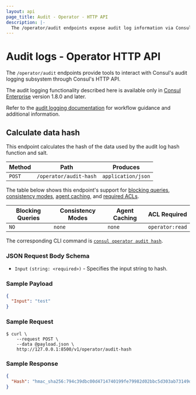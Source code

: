 ```yaml
---
layout: api
page_title: Audit - Operator - HTTP API
description: |-
  The /operator/audit endpoints expose audit log information via Consul's HTTP API.
---
```


# Audit logs - Operator HTTP API

<EnterpriseAlert />

The `/operator/audit` endpoints provide tools to interact with Consul's audit 
logging subsystem through Consul's HTTP API.

The audit logging functionality described here is available only in
[Consul Enterprise](https://www.hashicorp.com/products/consul/) version 1.8.0 and
later. 

Refer to the [audit logging documentation](/consul/docs/monitor/log/audit) for workflow guidance and additional information.

## Calculate data hash

This endpoint calculates the hash of the data used by the audit log hash function and salt.

| Method | Path                           | Produces           |
| ------ | ------------------------------ | ------------------ |
| `POST` | `/operator/audit-hash`         | `application/json` |

The table below shows this endpoint's support for
[blocking queries](/consul/api-docs/features/blocking),
[consistency modes](/consul/api-docs/features/consistency),
[agent caching](/consul/api-docs/features/caching), and
[required ACLs](/consul/api-docs/api-structure#authentication).

| Blocking Queries | Consistency Modes | Agent Caching | ACL Required    |
| ---------------- | ----------------- | ------------- | --------------- |
| `NO`             | `none`            | `none`        | `operator:read` |

The corresponding CLI command is [`consul operator audit hash`](/consul/commands/operator/audit#hash).

### JSON Request Body Schema

- `Input` `(string: <required>)` - Specifies the input string to hash.

### Sample Payload

```json
{
  "Input": "test"
}
```

### Sample Request

```shell-session
$ curl \
    --request POST \
    --data @payload.json \
    http://127.0.0.1:8500/v1/operator/audit-hash
```

### Sample Response

```json
{
  "Hash": "hmac_sha256:794c39dbc00d4714740199fe79982d02bbc5d303ab73149dfabc1244e3df3d4c"
}
```
